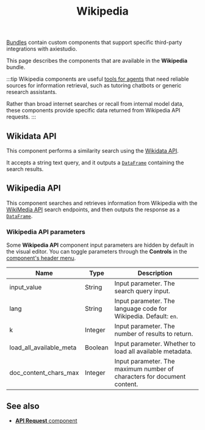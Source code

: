 ﻿---
title: Wikipedia
slug: /bundles-wikipedia
---


[Bundles](/components-bundle-components) contain custom components that support specific third-party integrations with axiestudio.

This page describes the components that are available in the **Wikipedia** bundle.

:::tip
Wikipedia components are useful [tools for agents](/agents-tools) that need reliable sources for information retrieval, such as tutoring chatbots or generic research assistants.

Rather than broad internet searches or recall from internal model data, these components provide specific data returned from Wikipedia API requests.
:::

## Wikidata API

This component performs a similarity search using the [Wikidata API](https://www.wikidata.org/wiki/Wikidata:REST_API).

It accepts a string text query, and it outputs a [`DataFrame`](/data-types#dataframe) containing the search results.

## Wikipedia API

This component searches and retrieves information from Wikipedia with the [WikiMedia API](https://www.mediawiki.org/wiki/API:Main_page) search endpoints, and then outputs the response as a [`DataFrame`](/data-types#dataframe).

### Wikipedia API parameters

Some **Wikipedia API** component input parameters are hidden by default in the visual editor.
You can toggle parameters through the <Icon name="SlidersHorizontal" aria-hidden="true"/> **Controls** in the [component's header menu](/concepts-components#component-menus).

| Name | Type | Description |
|------|------|-------------|
| input_value | String | Input parameter. The search query input. |
| lang | String | Input parameter. The language code for Wikipedia. Default: `en`. |
| k | Integer | Input parameter. The number of results to return. |
| load_all_available_meta | Boolean | Input parameter. Whether to load all available metadata. |
| doc_content_chars_max | Integer | Input parameter. The maximum number of characters for document content. |

## See also

* [**API Request** component](/components-data#api-request)